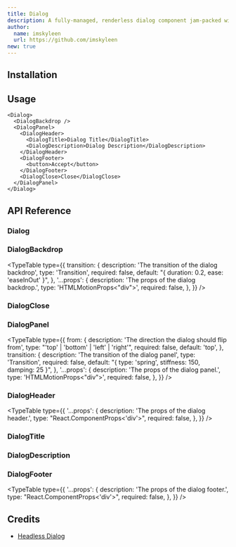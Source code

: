 ```yaml
---
title: Dialog
description: A fully-managed, renderless dialog component jam-packed with accessibility and keyboard features, perfect for building completely custom dialogs and alerts.
author:
  name: imskyleen
  url: https://github.com/imskyleen
new: true
---
```


<ComponentPreview name="demo-primitives-headless-dialog" />

## Installation

<ComponentInstallation name="primitives-headless-dialog" />

## Usage

```tsx
<Dialog>
  <DialogBackdrop />
  <DialogPanel>
    <DialogHeader>
      <DialogTitle>Dialog Title</DialogTitle>
      <DialogDescription>Dialog Description</DialogDescription>
    </DialogHeader>
    <DialogFooter>
      <button>Accept</button>
    </DialogFooter>
    <DialogClose>Close</DialogClose>
  </DialogPanel>
</Dialog>
```

## API Reference

### Dialog

<ExternalLink
  href="https://headlessui.com/react/dialog#dialog"
  text="Headless UI API Reference - Dialog"
/>

### DialogBackdrop

<ExternalLink
  href="https://headlessui.com/react/dialog#dialog-backdrop"
  text="Headless UI API Reference - DialogBackdrop"
/>

<TypeTable
  type={{
    transition: {
      description: 'The transition of the dialog backdrop',
      type: 'Transition',
      required: false,
      default: "{ duration: 0.2, ease: 'easeInOut' }",
    },
    '...props': {
      description: 'The props of the dialog backdrop.',
      type: 'HTMLMotionProps<"div">',
      required: false,
    },
  }}
/>

### DialogClose

<ExternalLink
  href="https://headlessui.com/react/dialog#dialog-close"
  text="Headless UI API Reference - DialogClose"
/>

### DialogPanel

<ExternalLink
  href="https://headlessui.com/react/dialog#dialog-panel"
  text="Headless UI API Reference - DialogPanel"
/>

<TypeTable
  type={{
    from: {
      description: 'The direction the dialog should flip from',
      type: "'top' | 'bottom' | 'left' | 'right'",
      required: false,
      default: 'top',
    },
    transition: {
      description: 'The transition of the dialog panel',
      type: 'Transition',
      required: false,
      default: "{ type: 'spring', stiffness: 150, damping: 25 }",
    },
    '...props': {
      description: 'The props of the dialog panel.',
      type: 'HTMLMotionProps<"div">',
      required: false,
    },
  }}
/>

### DialogHeader

<TypeTable
  type={{
    '...props': {
      description: 'The props of the dialog header.',
      type: "React.ComponentProps<'div'>",
      required: false,
    },
  }}
/>

### DialogTitle

<ExternalLink
  href="https://headlessui.com/react/dialog#dialog-title"
  text="Headless UI API Reference - DialogTitle"
/>

### DialogDescription

<ExternalLink
  href="https://headlessui.com/react/dialog#dialog-description"
  text="Headless UI API Reference - DialogDescription"
/>

### DialogFooter

<TypeTable
  type={{
    '...props': {
      description: 'The props of the dialog footer.',
      type: "React.ComponentProps<'div'>",
      required: false,
    },
  }}
/>

## Credits

- [Headless Dialog](https://headlessui.com/react/dialog)
